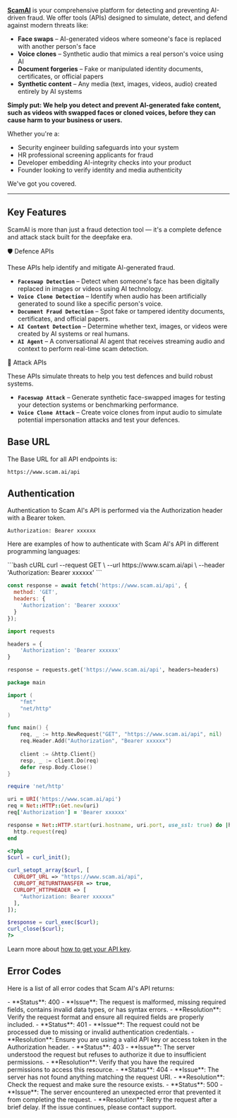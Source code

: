 [**ScamAI**](https://www.scam.ai/) is your comprehensive platform for detecting and preventing AI-driven fraud. We offer tools (APIs)  designed to simulate, detect, and defend against modern threats like:

- **Face swaps** – AI-generated videos where someone's face is replaced with another person's face
- **Voice clones** – Synthetic audio that mimics a real person's voice using AI
- **Document forgeries** – Fake or manipulated identity documents, certificates, or official papers
- **Synthetic content** – Any media (text, images, videos, audio) created entirely by AI systems

**Simply put: We help you detect and prevent AI-generated fake content, such as videos with swapped faces or cloned voices, before they can cause harm to your business or users.**

Whether you're a:

- Security engineer building safeguards into your system  
- HR professional screening applicants for fraud  
- Developer embedding AI-integrity checks into your product  
- Founder looking to verify identity and media authenticity  

We've got you covered.

---

## Key Features

ScamAI is more than just a fraud detection tool — it's a complete defence and attack stack built for the deepfake era.


🛡️ Defence APIs

These APIs help identify and mitigate AI-generated fraud.

- **`Faceswap Detection`** – Detect when someone's face has been digitally replaced in images or videos using AI technology.
- **`Voice Clone Detection`** – Identify when audio has been artificially generated to sound like a specific person's voice.
- **`Document Fraud Detection`** – Spot fake or tampered identity documents, certificates, and official papers.
- **`AI Content Detection`** – Determine whether text, images, or videos were created by AI systems or real humans.
- **`AI Agent`** – A conversational AI agent that receives streaming audio and context to perform real-time scam detection.

🔺 Attack APIs

These APIs simulate threats to help you test defences and build robust systems.

- **`Faceswap Attack`** – Generate synthetic face-swapped images for testing your detection systems or benchmarking performance.
- **`Voice Clone Attack`** – Create voice clones from input audio to simulate potential impersonation attacks and test your defences.




## Base URL

The Base URL for all API endpoints is:

```
https://www.scam.ai/api
```

## Authentication

Authentication to Scam AI's API is performed via the Authorization header with a Bearer token.

```
Authorization: Bearer xxxxxx
```

Here are examples of how to authenticate with Scam AI's API in different programming languages:

<CodeGroup>
  ```bash cURL
  curl --request GET \
    --url https://www.scam.ai/api \
    --header 'Authorization: Bearer xxxxxx'
  ```

  ```javascript Node.js
  const response = await fetch('https://www.scam.ai/api', {
    method: 'GET',
    headers: {
      'Authorization': 'Bearer xxxxxx'
    }
  });
  ```

  ```python Python
  import requests

  headers = {
      'Authorization': 'Bearer xxxxxx'
  }

  response = requests.get('https://www.scam.ai/api', headers=headers)
  ```

  ```go Go
  package main

  import (
      "fmt"
      "net/http"
  )

  func main() {
      req, _ := http.NewRequest("GET", "https://www.scam.ai/api", nil)
      req.Header.Add("Authorization", "Bearer xxxxxx")
      
      client := &http.Client{}
      resp, _ := client.Do(req)
      defer resp.Body.Close()
  }
  ```

  ```ruby Ruby
  require 'net/http'

  uri = URI('https://www.scam.ai/api')
  req = Net::HTTP::Get.new(uri)
  req['Authorization'] = 'Bearer xxxxxx'

  response = Net::HTTP.start(uri.hostname, uri.port, use_ssl: true) do |http|
    http.request(req)
  end
  ```

  ```php PHP
  <?php
  $curl = curl_init();

  curl_setopt_array($curl, [
    CURLOPT_URL => "https://www.scam.ai/api",
    CURLOPT_RETURNTRANSFER => true,
    CURLOPT_HTTPHEADER => [
      "Authorization: Bearer xxxxxx"
    ],
  ]);

  $response = curl_exec($curl);
  curl_close($curl);
  ?>
  ```
</CodeGroup>

Learn more about [how to get your API key](/docs/api-keys).

## Error Codes

Here is a list of all error codes that Scam AI's API returns:

<AccordionGroup>
  <Accordion title="bad_request">
    - **Status**: 400
    - **Issue**: The request is malformed, missing required fields, contains invalid data types, or has syntax errors.
    - **Resolution**: Verify the request format and ensure all required fields are properly included.
  </Accordion>

  <Accordion title="unauthorized">
    - **Status**: 401
    - **Issue**: The request could not be processed due to missing or invalid authentication credentials.
    - **Resolution**: Ensure you are using a valid API key or access token in the Authorization header.
  </Accordion>

  <Accordion title="forbidden">
    - **Status**: 403
    - **Issue**: The server understood the request but refuses to authorize it due to insufficient permissions.
    - **Resolution**: Verify that you have the required permissions to access this resource.
  </Accordion>

  <Accordion title="not_found">
    - **Status**: 404
    - **Issue**: The server has not found anything matching the request URI.
    - **Resolution**: Check the request and make sure the resource exists.
  </Accordion>

  <Accordion title="internal_server_error">
    - **Status**: 500
    - **Issue**: The server encountered an unexpected error that prevented it from completing the request.
    - **Resolution**: Retry the request after a brief delay. If the issue continues, please contact support.
  </Accordion>
</AccordionGroup>